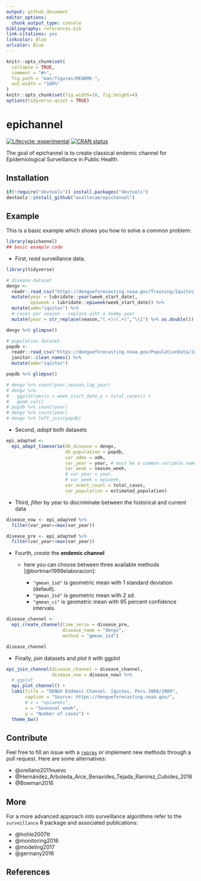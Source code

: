 ```yaml
---
output: github_document
editor_options: 
  chunk_output_type: console
bibliography: references.bib
link-citations: yes
linkcolor: Blue
urlcolor: Blue
---
```


<!-- README.md is generated from README.Rmd. Please edit that file -->

```r
knitr::opts_chunk$set(
  collapse = TRUE,
  comment = "#>",
  fig.path = "man/figures/README-",
  out.width = "100%"
)
knitr::opts_chunk$set(fig.width=10, fig.height=4)
options(tidyverse.quiet = TRUE)
```
# epichannel

<!-- badges: start -->
[![Lifecycle: experimental](https://img.shields.io/badge/lifecycle-experimental-orange.svg)](https://www.tidyverse.org/lifecycle/#experimental)
[![CRAN status](https://www.r-pkg.org/badges/version/epichannel)](https://cran.r-project.org/package=epichannel)
<!-- badges: end -->

The goal of epichannel is to create classical endemic channel for Epidemiological Surveillance in Public Health.

## Installation

<!-- You can install the released version of epichannel from [CRAN](https://CRAN.R-project.org) with: install.packages("epichannel") -->

``` r
if(!require("devtools")) install.packages("devtools")
devtools::install_github("avallecam/epichannel")
```

## Example

This is a basic example which shows you how to solve a common problem:

```r
library(epichannel)
## basic example code
```

- First, _read_ surveillance data.

```r
library(tidyverse)

# disease dataset
dengv <-
  readr::read_csv("https://dengueforecasting.noaa.gov/Training/Iquitos_Training_Data.csv") %>%
  mutate(year = lubridate::year(week_start_date),
         epiweek = lubridate::epiweek(week_start_date)) %>%
  mutate(adm="iquitos") %>%
  # cases per season - replace wiht a dummy year
  mutate(year = str_replace(season,"(.+)/(.+)","\\1") %>% as.double())

dengv %>% glimpse()

# population dataset
popdb <-
  readr::read_csv("https://dengueforecasting.noaa.gov/PopulationData/Iquitos_Population_Data.csv") %>%
  janitor::clean_names() %>%
  mutate(adm="iquitos")

popdb %>% glimpse()
```

```r
# dengv %>% count(year,season,lag_year)
# dengv %>%
#   ggplot(aes(x = week_start_date,y = total_cases)) +
#   geom_col()
# popdb %>% count(year)
# dengv %>% count(year)
# dengv %>% left_join(popdb)
```

- Second, _adapt_ both datasets

```r
epi_adapted <-
  epi_adapt_timeserie(db_disease = dengv,
                      db_population = popdb,
                      var_admx = adm,
                      var_year = year, # must be a common variable name between datasets
                      var_week = season_week,
                      # var_year = year, 
                      # var_week = epiweek,
                      var_event_count = total_cases,
                      var_population = estimated_population)
```

- Third, _filter_ by year to discriminate between the historical and current data 

```r
disease_now <- epi_adapted %>%
  filter(var_year==max(var_year))

disease_pre <- epi_adapted %>%
  filter(var_year!=max(var_year))
```

- Fourth, _create_ the __endemic channel__

  + here you can choose between three available methods [@bortman1999elaboracion]:
    
    + `"gmean_1sd"` is geometric mean with 1 standard deviation (default). 
    + `"gmean_2sd"` is geometric mean with 2 sd. 
    + `"gmean_ci"` is geometric mean with 95 percent confidence intervals.

```r
disease_channel <-
  epi_create_channel(time_serie = disease_pre,
                     disease_name = "dengv",
                     method = "gmean_1sd")

disease_channel

```

- Finally, _join_ datasets and _plot_ it with ggplot

```r
epi_join_channel(disease_channel = disease_channel,
                 disease_now = disease_now) %>%
  # ggplot
  epi_plot_channel() +
  labs(title = "DENGV Endemic Channel. Iquitos, Peru 2008/2009",
       caption = "Source: https://dengueforecasting.noaa.gov/",
       # x = "epiweeks",
       x = "Seasonal week",
       y = "Number of cases") +
  theme_bw()
```

## Contribute

Feel free to fill an issue with a [`reprex`](https://reprex.tidyverse.org/) or implement new methods through a pull request. Here are some alternatives:

- @orellano2011nuevo
- @Hernández_Arboleda_Arce_Benavides_Tejada_Ramírez_Cubides_2016
- @Bowman2016

## More

For a more advanced approach into surveillance algorithms refer to the `surveillance` R package and associated publications:

- @hohle2007tt
- @monitoring2016
- @modeling2017
- @germany2016

## References



